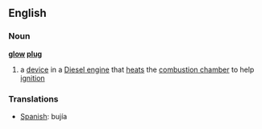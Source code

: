 ==English==
===Noun===
{{wikipedia}}
'''[[glow]] [[plug]]'''
# a [[device]] in a [[Diesel engine]] that [[heat]]s the [[combustion chamber]] to help [[ignition]]

===Translations===
*[[Spanish]]: bujía